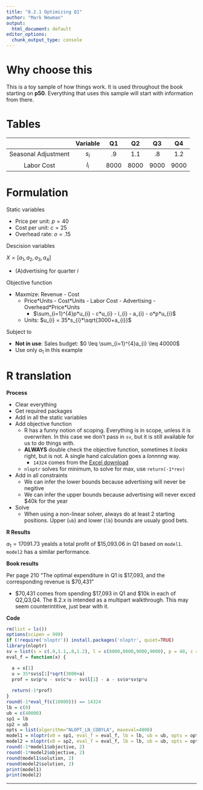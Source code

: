 ```yaml
---
title: "8.2.1 Optimizing Q1"
author: "Mark Newman"
output:
  html_document: default
editor_options: 
  chunk_output_type: console
---
```


# Why choose this

This is a toy sample of how things work. It is used throughout the book starting on **p50**. Everything that uses this sample will start with information from there.

# Tables

| | Variable | Q1 | Q2 | Q3 | Q4 |
|:--:|:--:|:--:|:--:|:--:|:--:|
| Seasonal Adjustment | $s_{i}$ | .9 | 1.1 | .8 | 1.2 |
| Labor Cost | $l_{i}$ | 8000 | 8000 | 9000 | 9000 |

# Formulation

Static variables

* Price per unit: $p = 40$
* Cost per unit: $c = 25$
* Overhead rate: $o = .15$

Descision variables

$X = [a_{1}, a_{2}, a_{3}, a_{4}]$

* (A)dvertising for quarter ${i}$

Objective function

* Maxmize: Revenue - Cost
    * Price\*Units - Cost\*Units - Labor Cost - Advertising - Overhead\*Price\*Units
        * $\sum_{i=1}^{4}p*u_{i} - c*u_{i} - l_{i} - a_{i} - o*p*u_{i}$
    * Units: $u_{i} = 35*s_{i}*\sqrt{3000+a_{i}}$ 
  
Subject to

* **Not in use**: Sales budget: $0 \leq \sum_{i=1}^{4}a_{i} \leq 40000$
* Use only $a_{1}$ in this example

# R translation

**Process**

* Clear everything
* Get required packages
* Add in all the static variables
* Add objective function
    * R has a funny notion of scoping. Everything is in scope, unless it is overwriten. In this case we don't pass in `sv`, but it is still available for us to do things with.
    * **ALWAYS** double check the objective function, sometimes it _looks_ right, but is not. A single hand calculation goes a _lonnnng_ way.
        * `14324` comes from the [Excel download][edl]
    * `nloptr` solves for minimum, to solve for max, use `return(-1*rev)`
* Add in all constraints
    * We can infer the lower bounds because advertising will never be negitive
    * We can infer the upper bounds because advertising will never exced $40k for the year
* Solve
    * When using a non-linear solver, always do at least 2 starting positions. Upper (`ub`) and lower (`lb`) bounds are usualy good bets.

**R Results**

$a_{1} = 17091.73$ yealds a total profit of \$15,093.06 in Q1 based on `model1`. `model2` has a similar performance.

**Book results**

Per page 210 "The optimal expenditure in Q1 is \$17,093, and the corresponding revenue is \$70,431"

* \$70,431 comes from spending \$17,093 in Q1 and $10k in each of Q2,Q3,Q4. The 8.2.x is intended as a multipart walkthrough. This may seem counterintitive, just bear with it.

**Code**
```r
rm(list = ls())
options(scipen = 999)
if (!require('nloptr')) install.packages('nloptr', quiet=TRUE)
library(nloptr)
sv = list(s = c(.9,1.1,.8,1.2), l = c(8000,8000,9000,9000), p = 40, c = 25, o = .15)
eval_f = function(x) {

  a = x[1]
  u = 35*sv$s[1]*sqrt(3000+a)
  prof = sv$p*u - sv$c*u - sv$l[1] - a - sv$o*sv$p*u
  
  return(-1*prof)
}
round(-1*eval_f(c(10000))) == 14324
lb = c(0)
ub = c(40000)
sp1 = lb
sp2 = ub
opts = list(algorithm="NLOPT_LN_COBYLA", maxeval=4000)
model1 = nloptr(x0 = sp1, eval_f = eval_f, lb = lb, ub = ub, opts = opts)
model2 = nloptr(x0 = sp2, eval_f = eval_f, lb = lb, ub = ub, opts = opts)
round(-1*model1$objective, 2)
round(-1*model2$objective, 2)
round(model1$solution, 2)
round(model2$solution, 2)
print(model1)
print(model2)
```

---------

[edl]: http://faculty.tuck.dartmouth.edu/images/uploads/faculty/management-science/Figures_8.xlsx